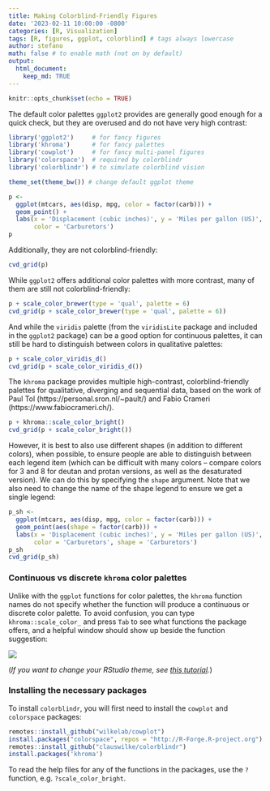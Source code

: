 ```yaml
---
title: Making Colorblind-Friendly Figures
date: '2023-02-11 10:00:00 -0800'
categories: [R, Visualization]
tags: [R, figures, ggplot, colorblind] # tags always lowercase
author: stefano
math: false # to enable math (not on by default)
output:
  html_document:
    keep_md: TRUE
---
```


<!-- https://chirpy.cotes.page/posts/write-a-new-post/ -->

```r
knitr::opts_chunk$set(echo = TRUE)
```

The default color palettes `ggplot2` provides are generally good enough for a quick check, but they are overused and do not have very high contrast:

```r
library('ggplot2')     # for fancy figures
library('khroma')      # for fancy palettes
library('cowplot')     # for fancy multi-panel figures
library('colorspace')  # required by colorblindr
library('colorblindr') # to simulate colorblind vision

theme_set(theme_bw()) # change default ggplot theme

p <-
  ggplot(mtcars, aes(disp, mpg, color = factor(carb))) +
  geom_point() +
  labs(x = 'Displacement (cubic inches)', y = 'Miles per gallon (US)',
       color = 'Carburetors')
p
```

Additionally, they are not colorblind-friendly:

```r
cvd_grid(p)
```

While `ggplot2` offers additional color palettes with more contrast, many of them are still not colorblind-friendly:

```r
p + scale_color_brewer(type = 'qual', palette = 6)
cvd_grid(p + scale_color_brewer(type = 'qual', palette = 6))
```

And while the `viridis` palette (from the `viridisLite` package and included in the `ggplot2` package) can be a good option for continuous palettes, it can still be hard to distinguish between colors in qualitative palettes:

```r
p + scale_color_viridis_d()
cvd_grid(p + scale_color_viridis_d())
```

The `khroma` package provides multiple high-contrast, colorblind-friendly palettes for qualitative, diverging and sequential data, based on the work of Paul Tol (https://personal.sron.nl/~pault/) and Fabio Crameri (https://www.fabiocrameri.ch/).

```r
p + khroma::scale_color_bright()
cvd_grid(p + scale_color_bright())
```

However, it is best to also use different shapes (in addition to different colors), when possible, to ensure people are able to distinguish between each legend item (which can be difficult with many colors -- compare colors for 3 and 8 for deutan and protan versions, as well as the desaturated version). We can do this by specifying the `shape` argument. Note that we also need to change the name of the shape legend to ensure we get a single legend:

```r
p_sh <-
  ggplot(mtcars, aes(disp, mpg, color = factor(carb))) +
  geom_point(aes(shape = factor(carb))) +
  labs(x = 'Displacement (cubic inches)', y = 'Miles per gallon (US)',
       color = 'Carburetors', shape = 'Carburetors')
p_sh
cvd_grid(p_sh)
```

### Continuous vs discrete `khroma` color palettes

Unlike with the `ggplot` functions for color palettes, the `khroma` function names do not specify whether the function will produce a continuous or discrete color palette. To avoid confusion, you can type `khroma::scale_color_` and press `Tab` to see what functions the package offers, and a helpful window should show up beside the function suggestion:

![]('/figures/khroma-function-help.png')

(*If you want to change your RStudio theme, see [this tutorial](https://csc-ubc-okanagan.github.io/R-Python-Blog/posts/changing-rstudio-theme/).*)

### Installing the necessary packages

To install `colorblindr`, you will first need to install the `cowplot` and `colorspace` packages:

```r
remotes::install_github("wilkelab/cowplot")
install.packages("colorspace", repos = "http://R-Forge.R-project.org")
remotes::install_github("clauswilke/colorblindr")
install.packages('khroma')
```

To read the help files for any of the functions in the packages, use the `?` function, e.g. `?scale_color_bright`.
